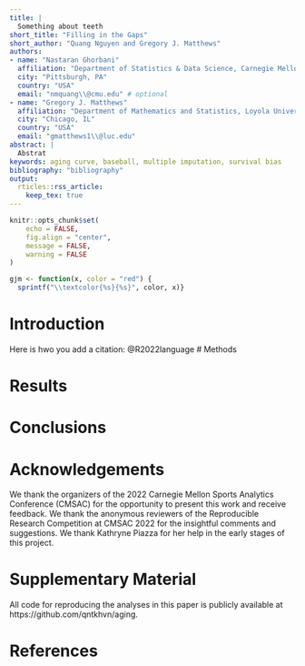 ```yaml
---
title: |
  Something about teeth
short_title: "Filling in the Gaps"
short_author: "Quang Nguyen and Gregory J. Matthews"
authors: 
- name: "Nastaran Ghorbani"
  affiliation: "Department of Statistics & Data Science, Carnegie Mellon University"
  city: "Pittsburgh, PA"
  country: "USA"
  email: "nmquang\\@cmu.edu" # optional
- name: "Gregory J. Matthews"
  affiliation: "Department of Mathematics and Statistics, Loyola University Chicago"
  city: "Chicago, IL"
  country: "USA"
  email: "gmatthews1\\@luc.edu"
abstract: |
  Abstrat
keywords: aging curve, baseball, multiple imputation, survival bias
bibliography: "bibliography"
output: 
  rticles::rss_article:
    keep_tex: true
---
```


```r
knitr::opts_chunk$set(
	echo = FALSE,
	fig.align = "center",
	message = FALSE,
	warning = FALSE
)

gjm <- function(x, color = "red") {
  sprintf("\\textcolor{%s}{%s}", color, x)}
```



\newpage

# Introduction {#sec:intro}
Here is hwo you add a citation: @R2022language
# Methods

# Results

# Conclusions

# Acknowledgements {-}

We thank the organizers of the 2022 Carnegie Mellon Sports Analytics Conference (CMSAC) for the opportunity to present this work and receive feedback.
We thank the anonymous reviewers of the Reproducible Research Competition at CMSAC 2022 for the insightful comments and suggestions.
We thank Kathryne Piazza for her help in the early stages of this project.

# Supplementary Material {-}

All code for reproducing the analyses in this paper is publicly available at https://github.com/qntkhvn/aging.

# References


